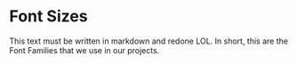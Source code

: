 
<Meta title="Tokes/Font-Families" />

# Font Sizes

This text must be written in markdown and redone LOL. In short, this are the Font Families that we use in our projects.



